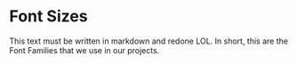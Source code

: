 
<Meta title="Tokes/Font-Families" />

# Font Sizes

This text must be written in markdown and redone LOL. In short, this are the Font Families that we use in our projects.



